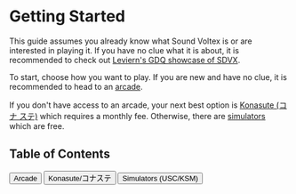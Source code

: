 
# Getting Started

This guide assumes you already know what Sound Voltex is or are interested in
playing it. If you have no clue what it is about, it is
recommended to check out [Leviern's GDQ showcase of
SDVX](https://www.youtube.com/watch?v=NePZzIFKW_s).

To start, choose how you want to play. If you are new and have no clue, it is
recommended to head to an [arcade](/setup/arcade). 

If you don't have access to an arcade, your next best option is [Konasute (コナ
ステ)](/setup/konasute) which requires a monthly fee. Otherwise, there are
[simulators](/setup/simulators) which are free.

## Table of Contents

<div className="flex gap-4 flex-col md:gap-2 md:flex-row md:items-stretch mt-8">
  <Button href="/setup/arcade" icon="joystick" theme="cyan">
    Arcade
  </Button>
  <Button href="/setup/konasute" icon="laptop" theme="sky">
    Konasute/コナステ
  </Button>
  <Button href="/setup/simulators" icon="appwindow" theme="blue">
    Simulators (USC/KSM)
  </Button>
</div>
